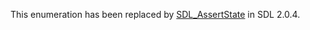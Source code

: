 <!-- pragma section-numbers off -->
<!-- pragma camelcase off -->

This enumeration has been replaced by [[SDL_AssertState]] in SDL 2.0.4.
